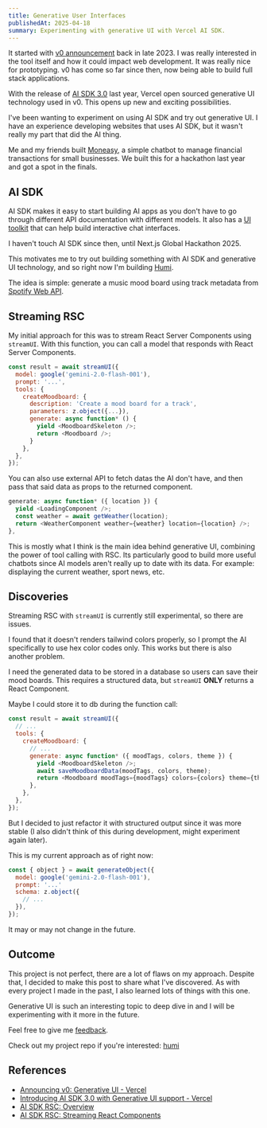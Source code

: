 ```yaml
---
title: Generative User Interfaces
publishedAt: 2025-04-18
summary: Experimenting with generative UI with Vercel AI SDK.
---
```


It started with [v0 announcement](https://vercel.com/blog/announcing-v0-generative-ui) back in late 2023. I was really interested in the tool itself and how it could impact web development. It was really nice for prototyping. v0 has come so far since then, now being able to build full stack applications.

With the release of [AI SDK 3.0](https://vercel.com/blog/ai-sdk-3-generative-ui) last year, Vercel open sourced generative UI technology used in v0. This opens up new and exciting possibilities.

I've been wanting to experiment on using AI SDK and try out generative UI. I have an experience developing websites that uses AI SDK, but it wasn't really my part that did the AI thing.

Me and my friends built [Moneasy](https://github.com/valuin/moneasy), a simple chatbot to manage financial transactions for small businesses. We built this for a hackathon last year and got a spot in the finals.

## AI SDK

AI SDK makes it easy to start building AI apps as you don't have to go through different API documentation with different models. It also has a [UI toolkit](https://sdk.vercel.ai/docs/ai-sdk-ui/overview) that can help build interactive chat interfaces.

I haven't touch AI SDK since then, until Next.js Global Hackathon 2025.

<Tweet id="1907878486636675413" />

This motivates me to try out building something with AI SDK and generative UI technology, and so right now I'm building [Humi](/projects/humi).

The idea is simple: generate a music mood board using track metadata from [Spotify Web API](https://developer.spotify.com/documentation/web-api).

## Streaming RSC

My initial approach for this was to stream React Server Components using `streamUI`. With this function, you can call a model that responds with React Server Components.

```js
const result = await streamUI({
  model: google('gemini-2.0-flash-001'),
  prompt: '...',
  tools: {
    createMoodboard: {
      description: 'Create a mood board for a track',
      parameters: z.object({...}),
      generate: async function* () {
        yield <MoodboardSkeleton />;
        return <Moodboard />;
      }
    },
  },
});
```

You can also use external API to fetch datas the AI don't have, and then pass that said data as props to the returned component.

```js
generate: async function* ({ location }) {
  yield <LoadingComponent />;
  const weather = await getWeather(location);
  return <WeatherComponent weather={weather} location={location} />;
},
```

This is mostly what I think is the main idea behind generative UI, combining the power of tool calling with RSC. Its particularly good to build more useful chatbots since AI models aren't really up to date with its data. For example: displaying the current weather, sport news, etc.

## Discoveries

Streaming RSC with `streamUI` is currently still experimental, so there are issues.

I found that it doesn't renders tailwind colors properly, so I prompt the AI specifically to use hex color codes only. This works but there is also another problem.

I need the generated data to be stored in a database so users can save their mood boards. This requires a structured data, but `streamUI` **ONLY** returns a React Component.

Maybe I could store it to db during the function call:

```js
const result = await streamUI({
  // ...
  tools: {
    createMoodboard: {
      // ...
      generate: async function* ({ moodTags, colors, theme }) {
        yield <MoodboardSkeleton />;
        await saveMoodboardData(moodTags, colors, theme);
        return <Moodboard moodTags={moodTags} colors={colors} theme={theme} />;
      },
    },
  },
});
```

But I decided to just refactor it with structured output since it was more stable (I also didn't think of this during development, might experiment again later).

This is my current approach as of right now:

```js
const { object } = await generateObject({
  model: google('gemini-2.0-flash-001'),
  prompt: '...'
  schema: z.object({
    // ...
  }),
});
```

It may or may not change in the future.

## Outcome

This project is not perfect, there are a lot of flaws on my approach. Despite that, I decided to make this post to share what I've discovered. As with every project I made in the past, I also learned lots of things with this one.

Generative UI is such an interesting topic to deep dive in and I will be experimenting with it more in the future.

Feel free to give me [feedback](mailto:mail@ausathikram.com).

Check out my project repo if you're interested: [humi](https://github.com/ausathdzil/humi)

## References

- [Announcing v0: Generative UI - Vercel](https://vercel.com/blog/announcing-v0-generative-ui)
- [Introducing AI SDK 3.0 with Generative UI support - Vercel](https://vercel.com/blog/ai-sdk-3-generative-ui)
- [AI SDK RSC: Overview](https://sdk.vercel.ai/docs/ai-sdk-rsc/overview)
- [AI SDK RSC: Streaming React Components](https://sdk.vercel.ai/docs/ai-sdk-rsc/streaming-react-components)
